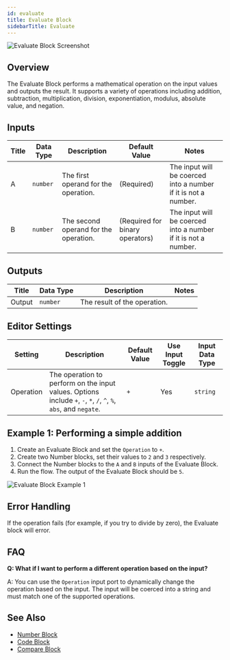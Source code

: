 ```yaml
---
id: evaluate
title: Evaluate Block
sidebarTitle: Evaluate
---
```


 

![Evaluate Block Screenshot](./assets/evaluate-block.png)

## Overview

The Evaluate Block performs a mathematical operation on the input values and outputs the result. It supports a variety of operations including addition, subtraction, multiplication, division, exponentiation, modulus, absolute value, and negation.

<Tabs>

<Tab title="Inputs">

## Inputs

| Title | Data Type | Description                           | Default Value                   | Notes                                                          |
| ----- | --------- | ------------------------------------- | ------------------------------- | -------------------------------------------------------------- |
| A     | `number`  | The first operand for the operation.  | (Required)                      | The input will be coerced into a number if it is not a number. |
| B     | `number`  | The second operand for the operation. | (Required for binary operators) | The input will be coerced into a number if it is not a number. |

</Tab>

<Tab title="Outputs">

## Outputs

| Title  | Data Type | Description                  | Notes |
| ------ | --------- | ---------------------------- | ----- |
| Output | `number`  | The result of the operation. |       |

</Tab>

<Tab title="Editor Settings">

## Editor Settings

| Setting   | Description                                                                                                      | Default Value | Use Input Toggle | Input Data Type |
| --------- | ---------------------------------------------------------------------------------------------------------------- | ------------- | ---------------- | --------------- |
| Operation | The operation to perform on the input values. Options include `+`, `-`, `*`, `/`, `^`, `%`, `abs`, and `negate`. | `+`           | Yes              | `string`        |

</Tab>

</Tabs>

## Example 1: Performing a simple addition

1. Create an Evaluate Block and set the `Operation` to `+`.
2. Create two Number blocks, set their values to `2` and `3` respectively.
3. Connect the Number blocks to the `A` and `B` inputs of the Evaluate Block.
4. Run the flow. The output of the Evaluate Block should be `5`.

![Evaluate Block Example 1](./assets/evaluate-block-example-01.png)

## Error Handling

If the operation fails (for example, if you try to divide by zero), the Evaluate block will error.

## FAQ

**Q: What if I want to perform a different operation based on the input?**

A: You can use the `Operation` input port to dynamically change the operation based on the input. The input will be coerced into a string and must match one of the supported operations.

## See Also

- [Number Block](./number.mdx)
- [Code Block](./code.mdx)
- [Compare Block](./compare.mdx)
